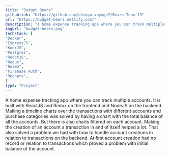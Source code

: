 ```yaml
---
title: "Budget Bears"
githublink: "https://github.com/chingu-voyage7/Bears-Team-19"
url: "https://budget-bears.netlify.com/"
description: "A home expense tracking app where you can track multiple accounts."
imgUrl: "budget-bears.png"
techstack: [
"Docker",
"ExpressJS",
"KnexJS",
"Postgres",
"ReactJS",
"Redux",
"Bulma",
"Firebase Auth",
"Rechars",
]
type: "Project"
---
```


A home expense tracking app where you can track multiple accounts. It is built with ReactJS and Redux on the frontend and NodeJS on the backend.
Making a timeline charts over the transactions with different accounts and purchase categories was solved by having a chart with the total balance of all the accounts. But there is also charts filtered on each account. Making the creation of an account a transaction in and of itself helped a lot. That also solved a problem we had with how to handle account creations in relation to transactions on the backend. At first account creation had no record or relation to transactions which proved a problem with initial balance of the account.
